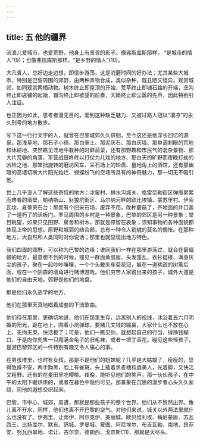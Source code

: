 ```yaml
---
---
---
```

title: 五 他的疆界
---





流浪儿爱城市，也爱荒野，他身上有贤哲的影子。像弗斯库斯那样， “是城市的情人”(9)；也像弗拉库斯那样，“是乡野的情人”(10)。

大凡哲人，总好边走边想，即信步游荡，这是消磨时间的好办法；尤其某些大城市，特别是巴黎周围的郊野，由两种景物合成，类似杂种，既丑陋又怪异。观赏城郊，如同观赏两栖动物。树木终止即屋顶的开始，荒草终止即铺石路的开端，垄沟终止即店铺的起始，辙沟终止即欲望的前奏，天籁终止即尘嚣的先声，因此特别引人注目。

也正因为如此，思考者漫无目的，爱到这种缺乏魅力、又被过路人冠以“凄凉”的永久别号的地方散步。

写下这一行行文字的人，就曾在巴黎城郊久久徘徊，至今这还是他深长回忆的源泉。那浅草地、那石子小径、那白垩土、那泥灰石、那白灰墙、那单调刺眼的荒地和休耕地、突然瞧见洼地中栽种的时鲜蔬菜，还有那野趣和市民气的混杂景物、那大片荒僻的角落、军营战鼓咚咚以打仗为儿戏的地方、那白天的旷野而夜晚打劫的凶险之地、那笨拙旋转的磨坊风车、采石场上的轮盘、墓地角上的酒馆，还有那幽暗的高墙切断大片阳光灿烂、蝴蝶纷飞的空场所具有的神奇魅力，那一切无不吸引他。

世上几乎没人了解这些奇特的地方：冰窖村、排水沟城关、格雷奈勒街区弹痕累累而难看的墙壁，帕纳斯山、豺狼坑街区、马尔纳河畔的欧比埃镇、蒙苏里村、伊索瓦坟、夏蒂荣石台：那里有个旧采石场，废弃不用，改种蘑菇了，齐地面的井口盖了一道朽了的活板门。罗马周围的乡村是一种景象，巴黎的郊区是另一种景象；举目眺望，如果只见田野、房舍和树木，那就是停留在表象；须知事物的各种面貌都体现上帝的思想。原野和城郭的结合部，总有一种令人销魂的莫名的惆怅。在那种地方，大自然和人类同时对你说话；那里也就显现出地方特色。

我们四周的郊野，可以称为巴黎的边缘；谁同我们一样在那里游荡过，就会在最偏僻的地方，最意想不到的时候，撞见一群面黄肌瘦、头发蓬乱、衣衫褴褛、满身灰尘的孩子，聚在一起吵吵嚷嚷，一个个头戴矢车菊花冠，躲在一道稀疏的树篱后面，或在一个阴森的墙角进行赌博游戏。他们穷苦人家跑出来的孩子，城外大道是他们的自由天地，郊野是他们的地盘。

那是他们永久逃学的地方。

他们在那里天真地唱着成套的下流歌曲。

他们待在那里，更确切地说，他们在那里生存，远离别人的视线，沐浴着五六月明媚的阳光，跪在地上，围着小坑弹球，要赌几文钱的输赢，大家什么也不放在心上，无拘无束，快活极了；可是，他们一瞧见你，就想起自己的行当，得挣钱糊口，于是向你兜售一只爬满金龟子的旧毛袜，或者一把丁香花。碰见这些怪孩子，是游巴黎郊区的一件特别有趣又令人痛心的事。

在男孩堆里，也时有女孩，那是不是他们的姐妹呢？几乎是大姑娘了，瘦瘦的，显得急躁不安，两手黝黑，脸上有雀斑，头上插着黑麦穗和虞美人，光着脚，又快活又粗野。还有的在麦田里吃樱桃。夜晚，能听见他们的笑声。那一伙伙孩子，在中午的太阳下暖烘烘的，或者在暮色中隐约可见，那景象在沉思的漫步者心头久久萦绕，同他的遐想交织起来。

巴黎，市中心，城郊，周遭，那就是那些孩子的整个世界。他们从不贸然出界。鱼儿离不开水，同样，他们也离不开巴黎的空气。对他们来说，城关以外两法里就什么也没有了。伊弗里、让蒂伊、阿尔克伊、美丽城、欧贝维利埃、梅尼蒙唐、苏瓦西王、比扬库尔、默东、鸽城、罗曼城、夏图、阿尼埃尔、布吉瓦勒、南地、昂菲安、努瓦西旱地、诺让、古尔奈、德朗西、戈奈斯(11)，那就是天尽头。